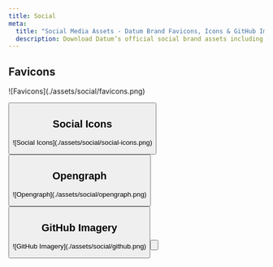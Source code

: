 ```yaml
---
title: Social
meta:
  title: "Social Media Assets - Datum Brand Favicons, Icons & GitHub Imagery"
  description: Download Datum’s official social brand assets including favicons, social icons, Opengraph images, and GitHub graphics for your digital, marketing, or development projects.
---
```



## Favicons

<Container tag="section" class="space-y-12 max-w-none lg:mt-16 md:mt-12 mt-8 mb-20">

<BrandCardImage>
  ![Favicons](./assets/social/favicons.png)
</BrandCardImage>

<Button
  class="btn btn--cream btn--large"
  text="Download the favicons"
  target="_blank"
  href="https://drive.google.com/drive/folders/1-KlrhXQGBVD7pYnAjEuo5E-GFOVLYsBp?usp=drive_link"
  />

</Container>

## Social Icons

<Container tag="section" class="space-y-12 max-w-none lg:mt-16 md:mt-12 mt-8 mb-20">

<BrandCardImage>
  ![Social Icons](./assets/social/social-icons.png)
</BrandCardImage>

<Button
  class="btn btn--cream btn--large"
  text="Download the icons"
  target="_blank"
  href="https://drive.google.com/drive/folders/1-KlrhXQGBVD7pYnAjEuo5E-GFOVLYsBp?usp=drive_link"
  />

</Container>

## Opengraph

<Container tag="section" class="space-y-12 max-w-none lg:mt-16 md:mt-12 mt-8 mb-20">

<BrandCardImage>
  ![Opengraph](./assets/social/opengraph.png)
</BrandCardImage>

<Button
  class="btn btn--cream btn--large"
  text="Download the images"
  target="_blank"
  href="https://drive.google.com/drive/folders/1FN9eQccjuFHy3llhwwZlZjPFLoBb02O_?usp=drive_link"
  />

</Container>

## GitHub Imagery

<Container tag="section" class="space-y-12 max-w-none lg:mt-16 md:mt-12 mt-8 mb-20">

<BrandCardImage>
  ![GitHub Imagery](./assets/social/github.png)
</BrandCardImage>

<Button
  class="btn btn--cream btn--large"
  text="Download the images"
  target="_blank"
  href="https://drive.google.com/drive/folders/1FN9eQccjuFHy3llhwwZlZjPFLoBb02O_?usp=drive_link"
  />

</Container>
